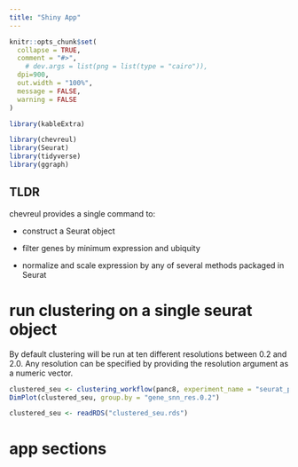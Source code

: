 ```yaml
---
title: "Shiny App"
---
```


```r
knitr::opts_chunk$set(
  collapse = TRUE,
  comment = "#>",
    # dev.args = list(png = list(type = "cairo")),
  dpi=900,
  out.width = "100%",
  message = FALSE,
  warning = FALSE
)

library(kableExtra)
```

```r
library(chevreul)
library(Seurat)
library(tidyverse)
library(ggraph)
```

## TLDR

chevreul provides a single command to:

-   construct a Seurat object

-   filter genes by minimum expression and ubiquity

-   normalize and scale expression by any of several methods packaged in Seurat

# run clustering on a single seurat object

By default clustering will be run at ten different resolutions between 0.2 and 2.0. Any resolution can be specified by providing the resolution argument as a numeric vector.

```r
clustered_seu <- clustering_workflow(panc8, experiment_name = "seurat_pancreas", organism = "human")
DimPlot(clustered_seu, group.by = "gene_snn_res.0.2")
```

```r
clustered_seu <- readRDS("clustered_seu.rds")
```

# app sections
